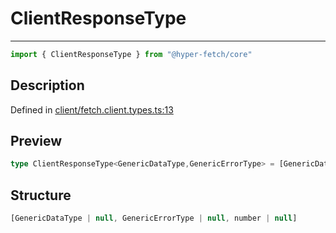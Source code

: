 

# ClientResponseType

<div class="api-docs__separator" data-reactroot="">

---

</div><div class="api-docs__import" data-reactroot="">

```ts
import { ClientResponseType } from "@hyper-fetch/core"
```

</div><div class="api-docs__section">

## Description

</div><div class="api-docs__description"><span class="api-docs__do-not-parse">



</span></div><p class="api-docs__definition">

Defined in [client/fetch.client.types.ts:13](https://github.com/BetterTyped/hyper-fetch/blob/993719ed/packages/core/src/client/fetch.client.types.ts#L13)

</p><div class="api-docs__section">

## Preview

</div><div class="api-docs__preview type single">

```ts
type ClientResponseType<GenericDataType,GenericErrorType> = [GenericDataType | null, GenericErrorType | null, number | null];
```

</div><div class="api-docs__section">

## Structure

</div><div class="api-docs__returns">

```ts
[GenericDataType | null, GenericErrorType | null, number | null]
```

</div>